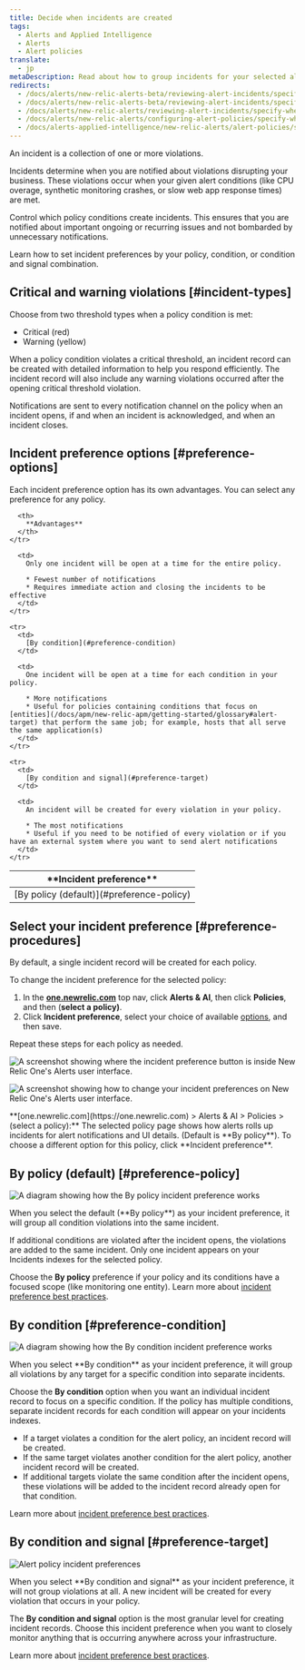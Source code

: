 ```yaml
---
title: Decide when incidents are created
tags:
  - Alerts and Applied Intelligence
  - Alerts
  - Alert policies
translate:
  - jp
metaDescription: Read about how to group incidents for your selected alert policy and select your incident preference. The default is "by policy."
redirects:
  - /docs/alerts/new-relic-alerts-beta/reviewing-alert-incidents/specifying-when-new-relic-creates-incidents
  - /docs/alerts/new-relic-alerts-beta/reviewing-alert-incidents/specify-when-new-relic-creates-incidents
  - /docs/alerts/new-relic-alerts/reviewing-alert-incidents/specify-when-new-relic-creates-incidents
  - /docs/alerts/new-relic-alerts/configuring-alert-policies/specify-when-new-relic-creates-incidents
  - /docs/alerts-applied-intelligence/new-relic-alerts/alert-policies/specify-when-alerts-creates-incidents
---
```


An incident is a collection of one or more violations.
 
Incidents determine when you are notified about violations disrupting your business. These violations occur when your given alert conditions (like CPU overage, synthetic monitoring crashes, or slow web app response times) are met.
 
Control which policy conditions create incidents. This ensures that you are notified about important ongoing or recurring issues and not bombarded by unnecessary notifications.
 
Learn how to set incident preferences by your policy, condition, or condition and signal combination. 

## Critical and warning violations [#incident-types]
Choose from two threshold types when a policy condition is met:
- Critical (red)
- Warning (yellow)
 
When a policy condition violates a critical threshold, an incident record can be created with detailed information to help you respond efficiently. The incident record will also include any warning violations occurred after the opening critical threshold violation.
 
Notifications are sent to every notification channel on the policy when an incident opens, if and when an incident is acknowledged, and when an incident closes.


## Incident preference options [#preference-options]

Each incident preference option has its own advantages. You can select any preference for any policy.

<table>
  <thead>
    <tr>
      <th width={200}>
        **Incident preference**
      </th>

      <th>
        **Advantages**
      </th>
    </tr>
  </thead>

  <tbody>
    <tr>
      <td>
        [By policy (default)](#preference-policy)
      </td>

      <td>
        Only one incident will be open at a time for the entire policy.

        * Fewest number of notifications
        * Requires immediate action and closing the incidents to be effective
      </td>
    </tr>

    <tr>
      <td>
        [By condition](#preference-condition)
      </td>

      <td>
        One incident will be open at a time for each condition in your policy.

        * More notifications
        * Useful for policies containing conditions that focus on [entities](/docs/apm/new-relic-apm/getting-started/glossary#alert-target) that perform the same job; for example, hosts that all serve the same application(s)
      </td>
    </tr>

    <tr>
      <td>
        [By condition and signal](#preference-target)
      </td>

      <td>
        An incident will be created for every violation in your policy.

        * The most notifications
        * Useful if you need to be notified of every violation or if you have an external system where you want to send alert notifications
      </td>
    </tr>
  </tbody>
</table>

## Select your incident preference [#preference-procedures]

By default, a single incident record will be created for each policy.

To change the incident preference for the selected policy:

1. In the **[one.newrelic.com](https://one.newrelic.com/ "Link opens in a new window.")** top nav, click **Alerts & AI**, then click **Policies**, and then (**select a policy)**.
2. Click **Incident preference**, select your choice of available [options](#preference-options), and then save.

Repeat these steps for each policy as needed.

![A screenshot showing where the incident preference button is inside New Relic One's Alerts user interface.](./images/incident-preference-UI.png "A screenshot showing where the incident preference button is inside New Relic One's Alerts user interface.")

![A screenshot showing how to change your incident preferences on New Relic One's Alerts user interface.](./images/incident-preference-options.png "A screenshot showing how to change your incident preferences on New Relic One's Alerts user interface.")

<figcaption>
  **[one.newrelic.com](https://one.newrelic.com) > Alerts & AI > Policies > (select a policy):** The selected policy page shows how alerts rolls up incidents for alert notifications and UI details. (Default is **By policy**). To choose a different option for this policy, click **Incident preference**.
</figcaption>



## By policy (default) [#preference-policy]

![A diagram showing how the By policy incident preference works](./images/by-policy.svg "A diagram showing how the By policy incident preference works")

<figcaption>
  When you select the default (**By policy**) as your incident preference, it will group all condition violations into the same incident.
</figcaption>

If additional conditions are violated after the incident opens, the violations are added to the same incident. Only one incident appears on your Incidents indexes for the selected policy.
 
Choose the **By policy** preference if your policy and its conditions have a focused scope (like monitoring one entity). Learn more about [incident preference best practices](/docs/new-relic-solutions/best-practices-guides/alerts-applied-intelligence/alerts-best-practices/#incident-practices).

## By condition [#preference-condition]

![A diagram showing how the By condition incident preference works](./images/by-condition.svg "A diagram showing how the By condition incident preference works")

<figcaption>
  When you select **By condition** as your incident preference, it will group all violations by any target for a specific condition into separate incidents.
</figcaption>

Choose the **By condition** option when you want an individual incident record to focus on a specific condition. If the policy has multiple conditions, separate incident records for each condition will appear on your incidents indexes.

* If a target violates a condition for the alert policy, an incident record will be created.
* If the same target violates another condition for the alert policy, another incident record will be created.
* If additional targets violate the same condition after the incident opens, these violations will be added to the incident record already open for that condition.

Learn more about [incident preference best practices](/docs/new-relic-solutions/best-practices-guides/alerts-applied-intelligence/alerts-best-practices/#incident-practices).

## By condition and signal [#preference-target]

![Alert policy incident preferences](./images/by-signal.svg "Alert policy incident preferences")

<figcaption>
  When you select **By condition and signal** as your incident preference, it will not group violations at all. A new incident will be created for every violation that occurs in your policy.
</figcaption>

The **By condition and signal** option is the most granular level for creating incident records. Choose this incident preference when you want to closely monitor anything that is occurring anywhere across your infrastructure.
 
Learn more about [incident preference best practices](/docs/new-relic-solutions/best-practices-guides/alerts-applied-intelligence/alerts-best-practices/#incident-practices).